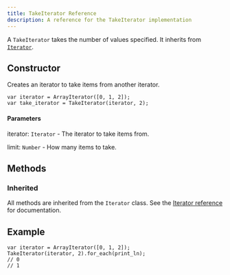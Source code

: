 ---
title: TakeIterator Reference
description: A reference for the TakeIterator implementation
---

A `TakeIterator` takes the number of values specified. It inherits from [`Iterator`](/reference/api/iterators/iterator/).

## Constructor

Creates an iterator to take items from another iterator.

```ql
var iterator = ArrayIterator([0, 1, 2]);
var take_iterator = TakeIterator(iterator, 2);
```

#### Parameters

iterator: `Iterator` - The iterator to take items from.

limit: `Number` - How many items to take.

## Methods

### Inherited

All methods are inherited from the `Iterator` class. See the [Iterator reference](/reference/api/iterators/iterator#methods) for documentation.

## Example

```ql
var iterator = ArrayIterator([0, 1, 2]);
TakeIterator(iterator, 2).for_each(print_ln);
// 0
// 1
```

